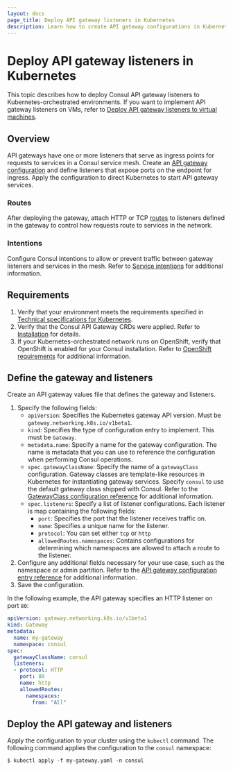 ```yaml
---
layout: docs
page_title: Deploy API gateway listeners in Kubernetes
description: Learn how to create API gateway configurations in Kubernetes that enable you to instantiate gateway instances.
---
```


# Deploy API gateway listeners in Kubernetes

This topic describes how to deploy Consul API gateway listeners to Kubernetes-orchestrated environments. If you want to implement API gateway listeners on VMs, refer to [Deploy API gateway listeners to virtual machines](/consul/docs/north-south/api-gateway/deploy-listener/vms).

## Overview

API gateways have one or more listeners that serve as ingress points for requests to services in a Consul service mesh. Create an [API gateway configuration](/consul/docs/reference/k8s/api-gateway/gateway) and define listeners that expose ports on the endpoint for ingress. Apply the configuration to direct Kubernetes to start API gateway services.

### Routes

After deploying the gateway, attach HTTP or TCP [routes](/consul/docs/references/k8s/api-gateway/routes) to listeners defined in the gateway to control how requests route to services in the network.

### Intentions

Configure Consul intentions to allow or prevent traffic between gateway listeners and services in the mesh. Refer to [Service intentions](/consul/docs/secure-mesh/intentions) for additional information.


## Requirements

1. Verify that your environment meets the requirements specified in [Technical specifications for Kubernetes](/consul/docs/north-south/api-gateway/tech-specs).
1. Verify that the Consul API Gateway CRDs were applied. Refer to [Installation](/consul/docs/north-south/api-gateway/install) for details.
1. If your Kubernetes-orchestrated network runs on OpenShift, verify that OpenShift is enabled for your Consul installation. Refer to [OpenShift requirements](/consul/docs/north-south/api-gateway/tech-specs#openshift-requirements) for additional information.

## Define the gateway and listeners

Create an API gateway values file that defines the gateway and listeners.

1. Specify the following fields:
    - `apiVersion`: Specifies the Kubernetes gateway API version. Must be `gateway.networking.k8s.io/v1beta1`.
    - `kind`: Specifies the type of configuration entry to implement. This must be `Gateway`.
    - `metadata.name`:  Specify a name for the gateway configuration. The name is metadata that you can use to reference the configuration when performing Consul operations.
    - `spec.gatewayClassName`:  Specify the name of a `gatewayClass` configuration. Gateway classes are template-like resources in Kubernetes for instantiating gateway services. Specify `consul` to use the default gateway class shipped with Consul. Refer to the [GatewayClass configuration reference](/consul/docs/reference/k8s/api-gateway/gatewayclass) for additional information.
    - `spec.listeners`: Specify a list of listener configurations. Each listener is map containing the following fields:
        - `port`: Specifies the port that the listener receives traffic on.
        - `name`: Specifies a unique name for the listener.
        - `protocol`: You can set either `tcp` or `http`
        - `allowedRoutes.namespaces`: Contains configurations for determining which namespaces are allowed to attach a route to the listener.
1. Configure any additional fields necessary for your use case, such as the namespace or admin partition. Refer to the [API gateway configuration entry reference](/consul/docs/reference/k8s/api-gateway/gateway) for additional information.
1. Save the configuration.

In the following example, the API gateway specifies an HTTP listener on port `80`:

```yaml
apiVersion: gateway.networking.k8s.io/v1beta1
kind: Gateway
metadata:
  name: my-gateway
  namespace: consul
spec:
  gatewayClassName: consul
  listeners:
  - protocol: HTTP
    port: 80
    name: http
    allowedRoutes:
      namespaces:
        from: "All"
```


## Deploy the API gateway and listeners

Apply the configuration to your cluster using the `kubectl` command. The following command applies the configuration to the `consul` namespace:

```shell-session
$ kubectl apply -f my-gateway.yaml -n consul
```